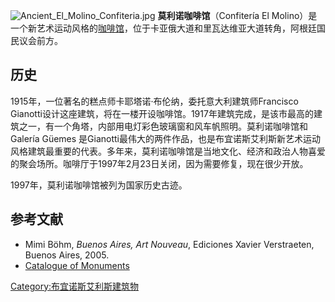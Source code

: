 [[Image:Ancient_El_Molino_Confiteria.jpg|thumb]]
'''莫利诺咖啡馆'''（Confitería El Molino）是一个新艺术运动风格的[[咖啡馆|咖啡馆]]，位于卡亚俄大道和里瓦达维亚大道转角，阿根廷国民议会前方。 

==历史==
1915年，一位著名的糕点师卡耶塔诺·布伦纳，委托意大利建筑师Francisco Gianotti设计这座建筑，将在一楼开设咖啡馆。1917年建筑完成，是该市最高的建筑之一，有一个角塔，内部用电灯彩色玻璃窗和风车帆照明。莫利诺咖啡馆和 Galería Güemes 是Gianotti最伟大的两件作品，也是布宜诺斯艾利斯新艺术运动风格建筑最重要的代表。多年来，莫利诺咖啡馆是当地文化、经济和政治人物喜爱的聚会场所。咖啡厅于1997年2月23日关闭，因为需要修复，现在很少开放。

1997年，莫利诺咖啡馆被列为国家历史古迹。

== 参考文献 ==
*Mimi Böhm, ''Buenos Aires, Art Nouveau'', Ediciones Xavier Verstraeten, Buenos Aires, 2005.
*[https://web.archive.org/web/20091020225440/http://www.monumentosysitios.gov.ar/catalogo/ Catalogue of Monuments]

{{coord|34|36|32|S|58|23|32|W|display=title}}
[[Category:布宜诺斯艾利斯建筑物|Category:布宜诺斯艾利斯建筑物]]